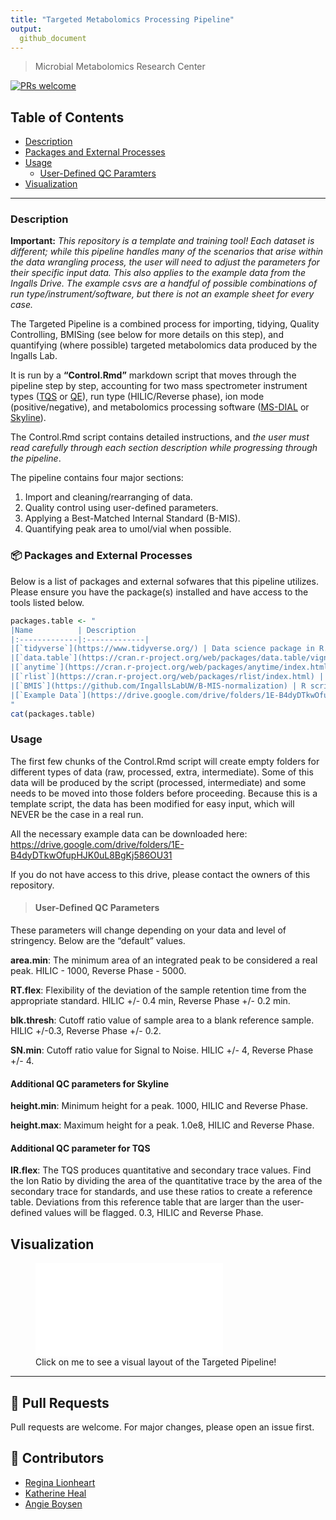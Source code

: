 ```yaml
---
title: "Targeted Metabolomics Processing Pipeline"
output:
  github_document
---
```


> Microbial Metabolomics Research Center

[![PRs welcome](https://img.shields.io/badge/PRs-welcome-ff69b4.svg)](https://github.com/nhn/tui.editor/issues?q=is%3Aissue+is%3Aopen+label%3A%22help+wanted%22) 


## Table of Contents

-   [Description](#-Description)
-   [Packages and External Processes](#-Packages-and-External-Processes)
-   [Usage](#-Usage)
    -   [User-Defined QC Paramters](#User-Defined-QC-Parameters)
-   [Visualization](#-Visualization)


------------------------------------------------------------------------

### Description {#description}

**Important:** *This repository is a template and training tool! Each dataset is different; while this pipeline handles many of the scenarios that arise within the data wrangling process, the user will need to adjust the parameters for their specific input data. This also applies to the example data from the Ingalls Drive. The example csvs are a handful of possible combinations of run type/instrument/software, but there is not an example sheet for every case.*


The Targeted Pipeline is a combined process for importing, tidying, Quality Controlling, BMISing (see below for more details on this step), and quantifying (where possible) targeted metabolomics data produced by the Ingalls Lab.

It is run by a **"Control.Rmd"** markdown script that moves through the pipeline step by step, accounting for two mass spectrometer instrument types ([TQS](https://www.waters.com/waters/en_US/Xevo-TQ-S/nav.htm?cid=10160596&locale=en_US) or [QE](https://www.thermofisher.com/order/catalog/product/IQLAAEGAAPFALGMBDK)), run type (HILIC/Reverse phase), ion mode (positive/negative), and metabolomics processing software ([MS-DIAL](http://prime.psc.riken.jp/compms/msdial/main.html) or [Skyline](https://skyline.ms/wiki/home/software/Skyline/page.view?name=tutorial_hi_res_metabolomics)).

The Control.Rmd script contains detailed instructions, and *the user must read carefully through each section description while progressing through the pipeline*.

The pipeline contains four major sections:

1.  Import and cleaning/rearranging of data.
2.  Quality control using user-defined parameters.
3.  Applying a Best-Matched Internal Standard (B-MIS).
4.  Quantifying peak area to umol/vial when possible.


### 📦 Packages and External Processes {#packages-and-external-processes}

Below is a list of packages and external sofwares that this pipeline utilizes. Please ensure you have the package(s) installed and have access to the tools listed below.


```r
packages.table <- "
|Name          | Description           
|:-------------|:-------------|
|[`tidyverse`](https://www.tidyverse.org/) | Data science package in R. |
|[`data.table`](https://cran.r-project.org/web/packages/data.table/vignettes/datatable-intro.html) | Provides an enhanced version of data.frame. |
|[`anytime`](https://cran.r-project.org/web/packages/anytime/index.html) | General purpose date converter. This package helps the user track analysis reruns and produce unique identifiers for files. |
|[`rlist`](https://cran.r-project.org/web/packages/rlist/index.html) | Non-tabular data manipulation toolbox. |
|[`BMIS`](https://github.com/IngallsLabUW/B-MIS-normalization) | R script for batch-specific normalization of raw peak areas. Matches measured metabolites with isotope-labeled internal standards that behave similarly during the analysis, nicknamed Best-Matched Internal Standard or B-MIS. This pipeline contains a modified script taken from the original repository. Published paper here: <https://pubs.acs.org/doi/10.1021/acs.analchem.7b04400> |
|[`Example Data`](https://drive.google.com/drive/folders/1E-B4dyDTkwOfupHJK0uL8BgKj586OU31) | Example, pretidied data from the Ingalls Lab for learning purposes. |
"
cat(packages.table)
```

### Usage {#usage}

The first few chunks of the Control.Rmd script will create empty folders for different types of data (raw, processed, extra, intermediate). Some of this data will be produced by the script (processed, intermediate) and some needs to be moved into those folders before proceeding. Because this is a template script, the data has been modified for easy input, which will NEVER be the case in a real run.

All the necessary example data can be downloaded here: <https://drive.google.com/drive/folders/1E-B4dyDTkwOfupHJK0uL8BgKj586OU31>

If you do not have access to this drive, please contact the owners of this repository.

> #### User-Defined QC Parameters {#user-defined-QC-paramters}

These parameters will change depending on your data and level of stringency. Below are the "default" values.

**area.min**: The minimum area of an integrated peak to be considered a real peak.
HILIC - 1000, Reverse Phase - 5000.

**RT.flex**: Flexibility of the deviation of the sample retention time from the appropriate standard. HILIC +/- 0.4 min, Reverse Phase +/- 0.2 min.

**blk.thresh**: Cutoff ratio value of sample area to a blank reference sample. HILIC +/-0.3, Reverse Phase +/- 0.2.

**SN.min**: Cutoff ratio value for Signal to Noise. HILIC +/- 4, Reverse Phase +/- 4.

#### Additional QC parameters for Skyline 

**height.min**: Minimum height for a peak. 1000, HILIC and Reverse Phase.

**height.max**: Maximum height for a peak. 1.0e8, HILIC and Reverse Phase.

#### Additional QC parameter for TQS 

**IR.flex**: The TQS produces quantitative and secondary trace values. Find the Ion Ratio by dividing the area of the quantitative trace by the area of the secondary trace for standards, and use these ratios to create a reference table. Deviations from this reference table that are larger than the user-defined values will be flagged. 0.3, HILIC and Reverse Phase.

## Visualization {#visualization}

![Click on me to see a visual layout of the Targeted Pipeline!](visual/Targeted_Pipeline_Visualization.pdf)

------------------------------------------------------------------------


## 🔧 Pull Requests

Pull requests are welcome. For major changes, please open an issue first.

## 💬 Contributors

-   [Regina Lionheart](https://github.com/R-Lionheart)
-   [Katherine Heal](https://github.com/kheal)
-   [Angie Boysen](https://github.com/Angie-B)
